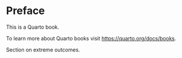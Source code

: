# Preface {.unnumbered}

This is a Quarto book.

To learn more about Quarto books visit <https://quarto.org/docs/books>.

Section on extreme outcomes.
